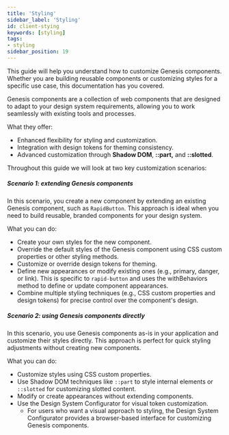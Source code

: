 ```yaml
---
title: 'Styling'
sidebar_label: 'Styling'
id: client-stying
keywords: [styling]
tags:
- styling
sidebar_position: 19
---
```



This guide will help you understand how to customize Genesis components. Whether you are building reusable components or customizing styles for a specific use case, this documentation has you covered.

Genesis components are a collection of web components that are designed to adapt to your design system requirements, allowing you to work seamlessly with existing tools and processes.

What they offer:

- Enhanced flexibility for styling and customization.
- Integration with design tokens for theming consistency.
- Advanced customization through **Shadow DOM**, **::part,** and **::slotted**.


Throughout this guide we will look at two key customization scenarios:

##### **Scenario 1: extending Genesis components**
In this scenario, you create a new component by extending an existing Genesis component, such as `RapidButton`. This approach is ideal when you need to build reusable, branded components for your design system.

What you can do:

- Create your own styles for the new component.
- Override the default styles of the Genesis component using CSS custom properties or other styling methods.
- Customize or override design tokens for theming.
- Define new appearances or modify existing ones (e.g., primary, danger, or link). This is specific to `rapid-button` and uses the withBehaviors method to define or update component appearances.
- Combine multiple styling techniques (e.g., CSS custom properties and design tokens) for precise control over the component's design.



##### **Scenario 2: using Genesis components directly**
In this scenario, you use Genesis components as-is in your application and customize their styles directly. This approach is perfect for quick styling adjustments without creating new components.

What you can do:

- Customize styles using CSS custom properties.
- Use Shadow DOM techniques like `::part` to style internal elements or `::slotted` for customizing slotted content.
- Modify or create appearances without extending components.
- Use the Design System Configurator for visual token customization.
    - For users who want a visual approach to styling, the Design System Configurator provides a browser-based interface for customizing Genesis components.
